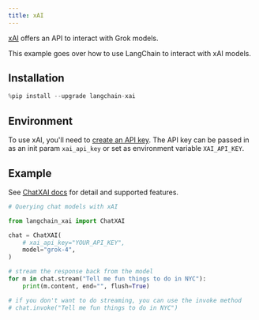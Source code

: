 ```yaml
---
title: xAI
---
```


[xAI](https://console.x.ai) offers an API to interact with Grok models.

This example goes over how to use LangChain to interact with xAI models.

## Installation

```python
%pip install --upgrade langchain-xai
```

## Environment

To use xAI, you'll need to [create an API key](https://console.x.ai/). The API key can be passed in as an init param ``xai_api_key`` or set as environment variable ``XAI_API_KEY``.

## Example

See [ChatXAI docs](/oss/python/integrations/chat/xai) for detail and supported features.

```python
# Querying chat models with xAI

from langchain_xai import ChatXAI

chat = ChatXAI(
    # xai_api_key="YOUR_API_KEY",
    model="grok-4",
)

# stream the response back from the model
for m in chat.stream("Tell me fun things to do in NYC"):
    print(m.content, end="", flush=True)

# if you don't want to do streaming, you can use the invoke method
# chat.invoke("Tell me fun things to do in NYC")
```
